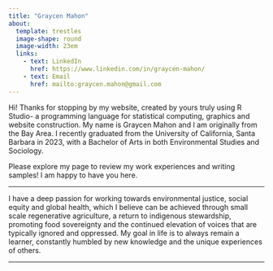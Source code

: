 ```yaml
---
title: "Graycen Mahon"
about: 
  template: trestles
  image-shape: round
  image-width: 23em
  links:
    - text: LinkedIn
      href: https://www.linkedin.com/in/graycen-mahon/ 
    - text: Email
      href: mailto:graycen.mahon@gmail.com
---
```


Hi! Thanks for stopping by my website, created by yours truly using R Studio- a programming language for statistical computing, graphics and website construction. My name is Graycen Mahon and I am originally from the Bay Area. I recently graduated from the University of California, Santa Barbara in 2023, with a Bachelor of Arts in both Environmental Studies and Sociology.

Please explore my page to review my work experiences and writing samples! I am happy to have you here.

------------------------------------------------------------------------

I have a deep passion for working towards environmental justice, social equity and global health, which I believe can be achieved through small scale regenerative agriculture, a return to indigenous stewardship, promoting food sovereignty and the continued elevation of voices that are typically ignored and oppressed. My goal in life is to always remain a learner, constantly humbled by new knowledge and the unique experiences of others. 

------------------------------------------------------------------------